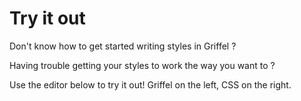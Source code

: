 
# Try it out

Don't know how to get started writing styles in Griffel ?

Having trouble getting your styles to work the way you want to ?

Use the editor below to try it out! Griffel on the left, CSS on the right.

<Playground />
